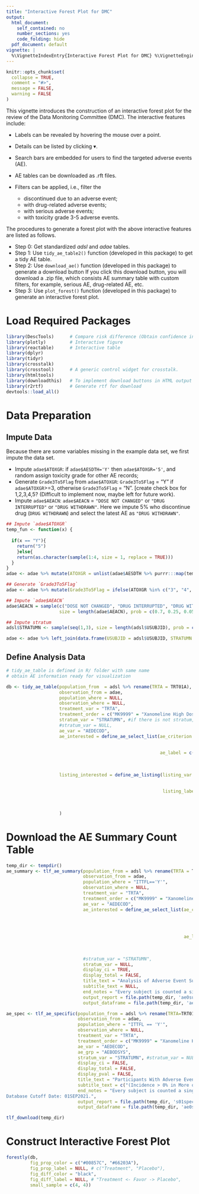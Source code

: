 ```yaml
---
title: "Interactive Forest Plot for DMC"
output:
  html_document:
    self_contained: no
    number_sections: yes
    code_folding: hide
  pdf_document: default
vignette: |
  %\VignetteIndexEntry{Interactive Forest Plot for DMC} %\VignetteEngine{knitr::rmarkdown} %\VignetteEncoding{UTF-8}
---
```


```r
knitr::opts_chunk$set(
  collapse = TRUE,
  comment = "#>",
  message = FALSE, 
  warning = FALSE
)
```


This vignette introduces the construction of an interactive forest plot for the review of the Data Monitoring Committee (DMC).
The interactive features include:

- Labels can be revealed by hovering the mouse over a point.
- Details can be listed by clicking $\blacktriangledown$.
- Search bars are embedded for users to find the targeted adverse events (AE).
- AE tables can be downloaded as .rft files.
- Filters can be applied, i.e., filter the 

  - discontinued due to an adverse event;
  - with drug-related adverse events;
  - with serious adverse events;
  - with toxicity grade 3-5 adverse events.
  
The procedures to generate a forest plot with the above interactive features are listed as follows.

- Step 0: Get standardized _adsl_ and _adae_ tables. 
- Step 1: Use `tidy_ae_table2()` function (developed in this package) to get a tidy AE table.
- Step 2: Use `download_ae()` function (developed in this package) to generate a download button If you click this download button, you will download a .zip file, which consists AE summary table with custom filters, for example, serious AE, drug-related AE, etc.
- Step 3: Use `plot_forest()` function (developed in this package) to generate an interactive forest plot. 

# Load Required Packages 
```r
library(DescTools)      # Compare risk difference (Obtain confidence interval)
library(plotly)         # Interactive figure 
library(reactable)      # Interactive table 
library(dplyr)          
library(tidyr)
library(crosstalk)
library(crosstool)      # A generic control widget for crosstalk.        
library(htmltools)
library(downloadthis)   # To implement download buttons in HTML output from RMarkdown
library(r2rtf)          # Generate rtf for download
devtools::load_all()
```


# Data Preparation

## Impute Data
Because there are some variables missing in the example data set, we first impute the data set. 

- Impute `adae$ATOXGR`: if `adae$AESDTH='Y'` then `adae$ATOXGR='5'`, and random assign toxicity grade for other AE records;
- Generate `Grade3To5Flag` from `adae$ATOXGR`: `Grade3To5Flag` = "Y" if `adae$ATOXGR`>=3, otherwise `Grade3To5Flag` = "N". [create check box for 1,2,3,4,5? (Difficult to implement now, maybe left for future work).
- Impute `adae$AEACN`: `adae$AEACN` = `"DOSE NOT CHANGED"` or `"DRUG INTERRUPTED"` or `"DRUG WITHDRAWN"`. Here we impute 5% who discontinue drug (`DRUG WITHDRAWN`) and select the latest AE as `"DRUG WITHDRAWN"`.

```r
## Impute `adae$ATOXGR`
temp_fun <- function(x) {
    
  if(x == "Y"){
    return("5")
    }else{
    return(as.character(sample(1:4, size = 1, replace = TRUE)))
  }
}
adae <- adae %>% mutate(ATOXGR = unlist(adae$AESDTH %>% purrr:::map(temp_fun)))

## Generate `Grade3To5Flag`
adae <- adae %>% mutate(Grade3To5Flag = ifelse(ATOXGR %in% c("3", "4", "5"), "Y", "N"))

## Impute `adae$AEACN`
adae$AEACN = sample(c("DOSE NOT CHANGED", "DRUG INTERRUPTED", "DRUG WITHDRAWN"), 
                    size = length(adae$AEACN), prob = c(0.7, 0.25, 0.05), replace = TRUE)

## Impute stratum 
adsl$STRATUMN <- sample(seq(1,3), size = length(adsl$USUBJID), prob = c(0.3, 0.3, 0.4), replace = TRUE)

adae <- adae %>% left_join(data.frame(USUBJID = adsl$USUBJID, STRATUMN = adsl$STRATUMN))
```



## Define Analysis Data
```r
# tidy_ae_table is defined in R/ folder with same name 
# obtain AE information ready for visualization

db <- tidy_ae_table(population_from  = adsl %>% rename(TRTA = TRT01A),
                    observation_from = adae,
                    population_where = NULL,
                    observation_where = NULL,
                    treatment_var = "TRTA",
                    treatment_order = c("MK9999" = "Xanomeline High Dose", "Placebo" = "Placebo"),
                    stratum_var = "STRATUMN", #if there is not stratum, then stratum_var = NULL
                    #stratum_var = NULL,
                    ae_var = "AEDECOD",
                    ae_interested = define_ae_select_list(ae_criterion = c('AESER == "Y"', 'AEREL != "NONE"',
                                                                           'Grade3To5Flag == "Y"', 
                                                                           'AEACN == "DRUG WITHDRAWN"'),
                                                          ae_label = c("with serious adverse events",
                                                                       "with drug-related adverse events",
                                                                       "with toxicity grade 3-5 adverse events",
                                                                       "discontinued due to an adverse event")),
                    listing_interested = define_ae_listing(listing_var = c("SITEID", "USUBJID", "SEX", "RACE", "AGE",  
                                                                           "AETERM", "TRTA", "ADURN", "ADURU",
                                                                           "AESEV",  "AESER", "AEREL", "AEACN", "AEOUT"),
                                                           listing_label = c("Site Number", "Participant ID", "Gender", "Race", "Age",
                                                                             "AE", "Onset Epoch", "Duration", "Duration", 
                                                                             "Intensity", "Serious", "Related", "Action Taken",
                                                                             "Outcome"))
                    )
```

# Download the AE Summary Count Table

```r
temp_dir <- tempdir()
ae_summary <- tlf_ae_summary(population_from = adsl %>% rename(TRTA = TRT01A),
                             observation_from = adae,
                             population_where = "ITTFL=='Y'",
                             observation_where = NULL,
                             treatment_var = "TRTA",
                             treatment_order = c("MK9999" = "Xanomeline High Dose", "Placebo" = "Placebo"),
                             ae_var = "AEDECOD",
                             ae_interested = define_ae_select_list(ae_criterion = c('AESER == "Y"', 
                                                                                    'AEREL != "NONE"',
                                                                                    'Grade3To5Flag == "Y"',
                                                                                    'AEACN == "DRUG WITHDRAWN"'),

                                                                   ae_label = c("with serious adverse events",
                                                                                "with drug-related adverse events",
                                                                                "with toxicity grade 3-5 adverse events",
                                                                                "discontinued due to an adverse event")),
                             #stratum_var = "STRATUMN", 
                             stratum_var = NULL,
                             display_ci = TRUE,
                             display_total = FALSE,
                             title_text = "Analysis of Adverse Event Summary",
                             subtitle_text = NULL,
                             end_notes = "Every subject is counted a single time for each applicable row and column.",
                             output_report = file.path(temp_dir, 'ae0summary.rtf'),
                             output_dataframe = file.path(temp_dir, 'ae0summary.RData'))

ae_spec <- tlf_ae_specific(population_from = adsl %>% rename(TRTA=TRT01A),
                           observation_from = adae,
                           population_where = "ITTFL == 'Y'",
                           observation_where = NULL,
                           treatment_var = "TRTA",
                           treatment_order = c("MK9999" = "Xanomeline High Dose", "Placebo" = "Placebo"),
                           ae_var = "AEDECOD",
                           ae_grp = "AEBODSYS",
                           stratum_var = "STRATUMN", #stratum_var = NULL,
                           display_ci = FALSE,
                           display_total = FALSE,
                           display_pval = FALSE,
                           title_text = "Participants With Adverse Events by System Organ Class and Preferred Term",
                           subtitle_text = c("(Incidence > 0% in More or More Treatment Group)","(APaT Population)"),
                           end_notes = "Every subject is counted a single time for each applicable row and column.
Database Cutoff Date: 01SEP2021.",
                           output_report = file.path(temp_dir, 's01specific0ae0soc.rtf'),
                           output_dataframe = file.path(temp_dir, 'ae0spec.RData'))

tlf_download(temp_dir)
```


# Construct Interactive Forest Plot

```r
forestly(db, 
         fig_prop_color = c("#00857C", "#66203A"),
         fig_prop_label = NULL, # c("Treatment", "Placebo"), 
         fig_diff_color = "black", 
         fig_diff_label = NULL, # "Treatment <- Favor -> Placebo",
         small_sample = c(4, 4)) 
```







